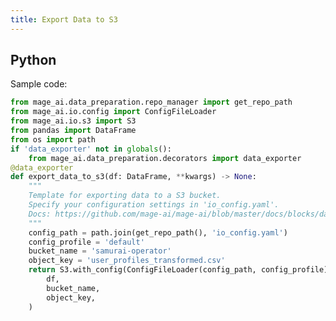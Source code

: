 ```yaml
---
title: Export Data to S3
---
```


## Python

Sample code:

```python
from mage_ai.data_preparation.repo_manager import get_repo_path
from mage_ai.io.config import ConfigFileLoader
from mage_ai.io.s3 import S3
from pandas import DataFrame
from os import path
if 'data_exporter' not in globals():
    from mage_ai.data_preparation.decorators import data_exporter
@data_exporter
def export_data_to_s3(df: DataFrame, **kwargs) -> None:
    """
    Template for exporting data to a S3 bucket.
    Specify your configuration settings in 'io_config.yaml'.
    Docs: https://github.com/mage-ai/mage-ai/blob/master/docs/blocks/data_loading.md#s3
    """
    config_path = path.join(get_repo_path(), 'io_config.yaml')
    config_profile = 'default'
    bucket_name = 'samurai-operator'
    object_key = 'user_profiles_transformed.csv'
    return S3.with_config(ConfigFileLoader(config_path, config_profile)).export(
        df,
        bucket_name,
        object_key,
    )
```